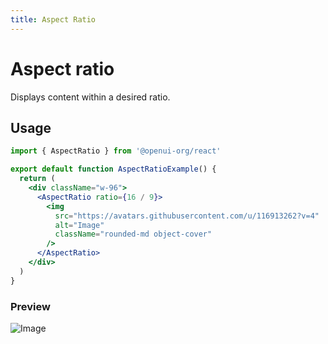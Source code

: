 ```yaml
---
title: Aspect Ratio
---
```



# Aspect ratio

Displays content within a desired ratio.

## Usage

```jsx
import { AspectRatio } from '@openui-org/react'

export default function AspectRatioExample() {
  return (
    <div className="w-96">
      <AspectRatio ratio={16 / 9}>
        <img
          src="https://avatars.githubusercontent.com/u/116913262?v=4"
          alt="Image"
          className="rounded-md object-cover"
        />
      </AspectRatio>
    </div>
  )
}
```

### Preview

<Preview classContainer="h-screen mx-auto">
  <div className="w-96">
    <AspectRatio ratio={16 / 9}>
      <img
        src="https://avatars.githubusercontent.com/u/116913262?v=4"
        alt="Image"
        className="rounded-md object-cover"
      />
    </AspectRatio>
  </div>
</Preview>
